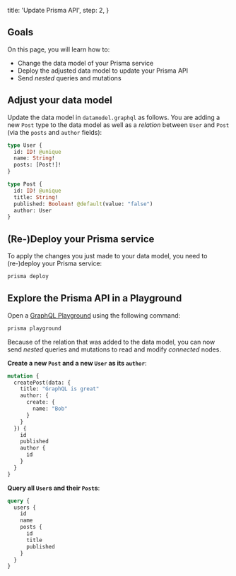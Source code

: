   title: 'Update Prisma API',
  step: 2,
}

## Goals

On this page, you will learn how to:

- Change the data model of your Prisma service
- Deploy the adjusted data model to update your Prisma API
- Send _nested_ queries and mutations

## Adjust your data model

Update the data model in `datamodel.graphql` as follows. You are adding a new `Post` type to the data model as well as a _relation_ between `User` and `Post` (via the `posts` and `author` fields):

```graphql
type User {
  id: ID! @unique
  name: String!
  posts: [Post!]!
}

type Post {
  id: ID! @unique
  title: String!
  published: Boolean! @default(value: "false")
  author: User
}
```

## (Re-)Deploy your Prisma service

To apply the changes you just made to your data model, you need to (re-)deploy your Prisma service:

```bash
prisma deploy
```

## Explore the Prisma API in a Playground

Open a [GraphQL Playground](https://github.com/prismagraphql/graphql-playground) using the following command:

```bash
prisma playground
```

Because of the relation that was added to the data model, you can now send _nested_ queries and mutations to read and modify _connected_ nodes.

**Create a new `Post` and a new `User` as its `author`**:

```graphql
mutation {
  createPost(data: {
    title: "GraphQL is great"
    author: {
      create: {
        name: "Bob"
      }
    }
  }) {
    id
    published
    author {
      id
    }
  }
}
```

**Query all `User`s and their `Post`s**:

```graphql
query {
  users {
    id
    name
    posts {
      id
      title
      published
    }
  }
}
```